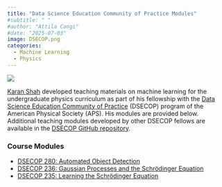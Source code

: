 ```yaml
---
title: "Data Science Education Community of Practice Modules"
#subtitle: " "
#author: "Attila Cangi"
#date: "2025-07-03"
image: DSECOP.png
categories:
  - Machine Learning
  - Physics
---
```


![](/teaching/ml_resources/DSECOP.png){.course-thumbnail}

[Karan Shah](/people/current/karan_shah.qmd) developed teaching materials on machine learning for the undergraduate physics curriculum as part of his fellowship with the [Data Science Education Community of Practice](https://dsecop.org/){target="_blank"} (DSECOP) program of the American Physical Society (APS). His modules are provided below. Additional teaching modules developed by other DSECOP fellows are available in the [DSECOP GitHub repository]((https://github.com/GDS-Education-Community-of-Practice/DSECOP)){target="_blank"}.


### Course Modules

*   [DSECOP 280: Automated Object Detection](https://github.com/GDS-Education-Community-of-Practice/DSECOP/tree/main/Automated_Object_Detection){target="_blank"}
*   [DSECOP 236: Gaussian Processes and the Schrödinger Equation](https://github.com/GDS-Education-Community-of-Practice/DSECOP/tree/main/Gaussian_Processes_and_Schrodinger_Equation){target="_blank"}
*   [DSECOP 235: Learning the Schrödinger Equation](https://github.com/GDS-Education-Community-of-Practice/DSECOP/tree/main/Learning_the_Schrodinger_Equation){target="_blank"}

